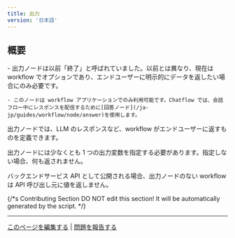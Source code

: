 ```yaml
---
title: 出力
version: '日本語'
---
```


## 概要

<Info>
    - 出力ノードは以前「終了」と呼ばれていました。以前とは異なり、現在は workflow でオプションであり、エンドユーザーに明示的にデータを返したい場合にのみ必要です。

    - このノードは workflow アプリケーションでのみ利用可能です。Chatflow では、会話フロー中にレスポンスを配信するために[回答ノード](/ja-jp/guides/workflow/node/answer)を使用します。
</Info>

出力ノードでは、LLM のレスポンスなど、workflow がエンドユーザーに返すものを定義できます。

出力ノードには少なくとも 1 つの出力変数を指定する必要があります。指定しない場合、何も返されません。

バックエンドサービス API として公開される場合、出力ノードのない workflow は API 呼び出し元に値を返しません。


{/*s
Contributing Section
DO NOT edit this section!
It will be automatically generated by the script.
*/}

---

[このページを編集する](https://github.com/langgenius/dify-docs/edit/main/ja-jp/guides/workflow/node/end.mdx) | [問題を報告する](https://github.com/langgenius/dify-docs/issues/new?template=docs.yml)


